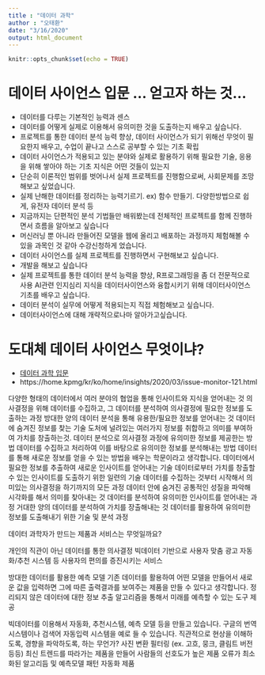 ```yaml
---
title : "데이터 과학"
author : "오태환"
date: "3/16/2020"
output: html_document
---
```


```r
knitr::opts_chunk$set(echo = TRUE)
```

# 데이터 사이언스 입문 … 얻고자 하는 것...

-  데이터를 다루는 기본적인 능력과 센스
- 데이터를 어떻게 실제로 이용해서 유의미한 것을 도출하는지 배우고 싶습니다.
- 프로젝트를 통한 데이터 분석 능력 향상, 
데이터 사이언스가 되기 위해선 무엇이 필요한지 배우고, 수업이 끝나고 스스로 공부할 수 있는 기초 확립
- 데이터 사이언스가 적용되고 있는 분야와 실제로 활용하기 위해 필요한 기술, 응용을 위해 쌓아야 하는 기초 지식은 어떤 것들이 있는지
- 단순히 이론적인 범위를 벗어나서 실제 프로젝트를 진행함으로써, 사회문제를 조망해보고 싶었습니다.
- 실제 난해한 데이터를 정리하는 능력기르기. ex) 함수 만들기. 다양한방법으로 쉽게, 유전자 데이터 분석 등 
- 지금까지는 단편적인 분석 기법들만 배워봤는데 전체적인 프로젝트를 함께 진행하면서 흐름을 알아보고 싶습니다
- 머신러닝 뿐 아니라 만들어진 모델을 웹에 올리고 배포하는 과정까지 체험해볼 수 있을 과목인 것 같아 수강신청하게 었습니다. 
- 데이터 사이언스를 실제 프로젝트를 진행하면서 구현해보고 싶습니다.
- 개발을 해보고 싶습니다
- 실제 프로젝트를 통한 데이터 분석 능력을 향상, R프로그래밍을 좀 더 전문적으로 사용
AI관련 인지심리 지식을 데이터사이언스와 융합시키기 위해 데이터사이언스 기초를 배우고 싶습니다.
- 데이터 분석이 실무에 어떻게 적용되는지 직접 체험해보고 싶습니다. 
- 데이터사이언스에 대해 개략적으로나마 알아가고싶습니다.

# 도대체 데이터 사이언스 무엇이냐?
- [데이터 과학 입문](https://statkclee.github.io/data-science/ds-education.html)
- https://home.kpmg/kr/ko/home/insights/2020/03/issue-monitor-121.html


다양한 형태의 데이터에서 여러 분야의 협업을 통해 인사이트와 지식을 얻어내는 것
의사결정을 위해 데이터를 수집하고, 그 데이터를 분석하여 의사결정에 필요한 정보를 도출하는 과정
방대한 양의 데이터 분석을 통해 유용한/필요한 정보를 얻어내는 것
데이터에 숨겨진 정보를 찾는 기술
도처에 널려있는 여러가지 정보를 취합하고 의미를 부여하여 가치를 창출하는것. 
데이터 분석으로 의사결정 과정에 유의미한 정보를 제공한는 방법
데이터를 수집하고 처리하여 이를 바탕으로 유의미한 정보를 분석해내는 방법
데이터를 통해 새로운 정보를 얻을 수 있는 방법을 배우는 학문이라고 생각합니다.
데이터에서 필요한 정보를 추출하여 새로운 인사이트를 얻어내는 기술
데이터로부터 가치를 창출할 수 있는 인사이트를 도출하기 위한 일련의 기술
데이터를 수집하는 것부터 시작해서 의미있는 의사결정을 하기까지의 모든 과정
데이터 안에 숨겨진 공통적인 성질을 파악해 시각화를 해서 의미를 찾아내는 것
데이터를 분석하여 유의미한 인사이트를 얻어내는 과정
거대한 양의 데이터를 분석하여 가치를 장출해내는 것
데이터를 활용하여 유의미한 정보를 도출해내기 위한 기술 및 분석 과정

데이터 과학자가 만드는 제품과 서비스는 무엇일까요?

개인의 직관이 아닌 데이터를 통한 의사결정
빅데이터 기반으로 사용자 맞춤 광고
자동화/추천 시스템 등 사용자의 편의를 증진시키는 서비스

방대한 데이터를 활용한 예측 모델
기존 데이터를 활용하여 어떤 모델을 만들어서 새로운 값을 입력하면 그에 따른 출력결과를 보여주는 제품을 만들 수 있다고 생각합니다. 
정리되지 않은 데이터에 대한 정보 추출
알고리즘을 통해서 미래를 예측할 수 있는 도구 제공

빅데이터를 이용해서 자동화, 추천시스템, 예측 모델 등을 만들고 있습니다. 구글의 번역 시스템이나 검색어 자동입력 시스템을 예로 들 수 있습니다. 
직관적으로 현상을 이해하도록, 경향을 파악하도록, 하는 무언가? 
사진 변환 필터링 (ex. 고흐, 뭉크, 클림트 버전 등등)
최신 트렌드를 따라가는 제품을 만들어 사람들의 선호도가 높은 제품
오류가 최소화된 알고리듬 및 예측모델
패턴
자동화 제품

